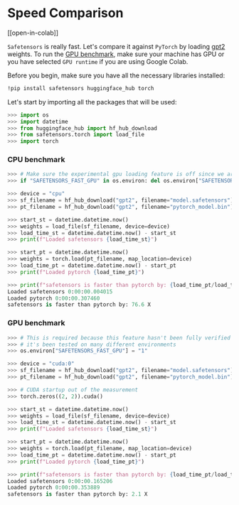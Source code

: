 <!-- DISABLE-FRONTMATTER-SECTIONS -->

# Speed Comparison

[[open-in-colab]]

`Safetensors` is really fast. Let's compare it against `PyTorch` by loading [gpt2](https://huggingface.co/gpt2) weights. To run the [GPU benchmark](#gpu-benchmark), make sure your machine has GPU or you have selected `GPU runtime` if you are using Google Colab.

Before you begin, make sure you have all the necessary libraries installed:

```bash
!pip install safetensors huggingface_hub torch
```

Let's start by importing all the packages that will be used:

```py
>>> import os
>>> import datetime
>>> from huggingface_hub import hf_hub_download
>>> from safetensors.torch import load_file
>>> import torch
```

### CPU benchmark

```py
>>> # Make sure the experimental gpu loading feature is off since we are testing CPU here
>>> if "SAFETENSORS_FAST_GPU" in os.environ: del os.environ["SAFETENSORS_FAST_GPU"]

>>> device = "cpu"
>>> sf_filename = hf_hub_download("gpt2", filename="model.safetensors")
>>> pt_filename = hf_hub_download("gpt2", filename="pytorch_model.bin")

>>> start_st = datetime.datetime.now()
>>> weights = load_file(sf_filename, device=device)
>>> load_time_st = datetime.datetime.now() - start_st
>>> print(f"Loaded safetensors {load_time_st}")

>>> start_pt = datetime.datetime.now()
>>> weights = torch.load(pt_filename, map_location=device)
>>> load_time_pt = datetime.datetime.now() - start_pt
>>> print(f"Loaded pytorch {load_time_pt}")

>>> print(f"safetensors is faster than pytorch by: {load_time_pt/load_time_st:.1f} X")
Loaded safetensors 0:00:00.004015
Loaded pytorch 0:00:00.307460
safetensors is faster than pytorch by: 76.6 X
```


### GPU benchmark

```py
>>> # This is required because this feature hasn't been fully verified yet, but 
>>> # it's been tested on many different environments
>>> os.environ["SAFETENSORS_FAST_GPU"] = "1"

>>> device = "cuda:0"
>>> sf_filename = hf_hub_download("gpt2", filename="model.safetensors")
>>> pt_filename = hf_hub_download("gpt2", filename="pytorch_model.bin")

>>> # CUDA startup out of the measurement
>>> torch.zeros((2, 2)).cuda()

>>> start_st = datetime.datetime.now()
>>> weights = load_file(sf_filename, device=device)
>>> load_time_st = datetime.datetime.now() - start_st
>>> print(f"Loaded safetensors {load_time_st}")

>>> start_pt = datetime.datetime.now()
>>> weights = torch.load(pt_filename, map_location=device)
>>> load_time_pt = datetime.datetime.now() - start_pt
>>> print(f"Loaded pytorch {load_time_pt}")

>>> print(f"safetensors is faster than pytorch by: {load_time_pt/load_time_st:.1f} X")
Loaded safetensors 0:00:00.165206
Loaded pytorch 0:00:00.353889
safetensors is faster than pytorch by: 2.1 X
```
